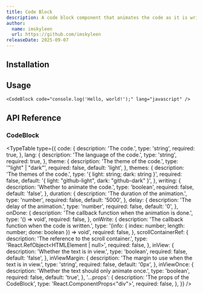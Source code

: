 ```yaml
---
title: Code Block
description: A code block component that animates the code as it is written.
author:
  name: imskyleen
  url: https://github.com/imskyleen
releaseDate: 2025-09-07
---
```


<ComponentPreview name="demo-primitives-animate-code-block" />

## Installation

<ComponentInstallation name="primitives-animate-code-block" />

## Usage

```tsx
<CodeBlock code="console.log('Hello, world!');" lang="javascript" />
```

## API Reference

### CodeBlock

<TypeTable
  type={{
    code: {
      description: 'The code.',
      type: 'string',
      required: true,
    },
    lang: {
      description: 'The language of the code.',
      type: 'string',
      required: true,
    },
    theme: {
      description: 'The theme of the code.',
      type: '"light" | "dark"',
      required: false,
      default: 'light',
    },
    themes: {
      description: 'The themes of the code.',
      type: '{ light: string; dark: string }',
      required: false,
      default: '{ light: "github-light", dark: "github-dark" }',
    },
    writing: {
      description: 'Whether to animate the code.',
      type: 'boolean',
      required: false,
      default: 'false',
    },
    duration: {
      description: 'The duration of the animation.',
      type: 'number',
      required: false,
      default: '5000',
    },
    delay: {
      description: 'The delay of the animation.',
      type: 'number',
      required: false,
      default: '0',
    },
    onDone: {
      description: 'The callback function when the animation is done.',
      type: '() => void',
      required: false,
    },
    onWrite: {
      description: 'The callback function when the code is written.',
      type: '(info: { index: number; length: number; done: boolean }) => void',
      required: false,
    },
    scrollContainerRef: {
      description: 'The reference to the scroll container.',
      type: 'React.RefObject<HTMLElement | null>',
      required: false,
    },
    inView: {
      description: 'Whether the text is in view.',
      type: 'boolean',
      required: false,
      default: 'false',
    },
    inViewMargin: {
      description: 'The margin to use when the text is in view.',
      type: 'string',
      required: false,
      default: '0px',
    },
    inViewOnce: {
      description: 'Whether the text should only animate once.',
      type: 'boolean',
      required: false,
      default: 'true',
    },
    '...props': {
      description: 'The props of the CodeBlock',
      type: 'React.ComponentProps<"div">',
      required: false,
    },
  }}
/>

